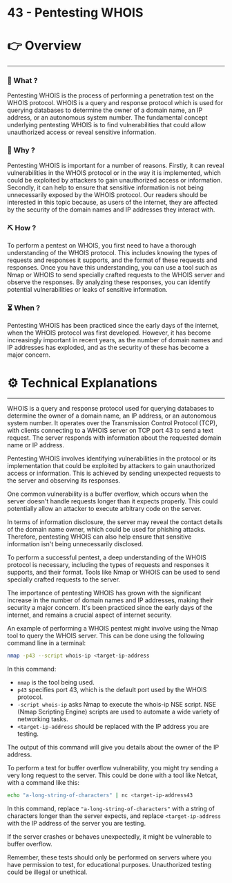 # 43 - Pentesting WHOIS


# 👉 Overview

---

### 👀 What ?

Pentesting WHOIS is the process of performing a penetration test on the WHOIS protocol. WHOIS is a query and response protocol which is used for querying databases to determine the owner of a domain name, an IP address, or an autonomous system number. The fundamental concept underlying pentesting WHOIS is to find vulnerabilities that could allow unauthorized access or reveal sensitive information.


### 🧐 Why ?

Pentesting WHOIS is important for a number of reasons. Firstly, it can reveal vulnerabilities in the WHOIS protocol or in the way it is implemented, which could be exploited by attackers to gain unauthorized access or information. Secondly, it can help to ensure that sensitive information is not being unnecessarily exposed by the WHOIS protocol. Our readers should be interested in this topic because, as users of the internet, they are affected by the security of the domain names and IP addresses they interact with.


### ⛏️ How ?

To perform a pentest on WHOIS, you first need to have a thorough understanding of the WHOIS protocol. This includes knowing the types of requests and responses it supports, and the format of these requests and responses. Once you have this understanding, you can use a tool such as Nmap or WHOIS to send specially crafted requests to the WHOIS server and observe the responses. By analyzing these responses, you can identify potential vulnerabilities or leaks of sensitive information.


### ⏳ When ?

Pentesting WHOIS has been practiced since the early days of the internet, when the WHOIS protocol was first developed. However, it has become increasingly important in recent years, as the number of domain names and IP addresses has exploded, and as the security of these has become a major concern.


# ⚙️ Technical Explanations

---

WHOIS is a query and response protocol used for querying databases to determine the owner of a domain name, an IP address, or an autonomous system number. It operates over the Transmission Control Protocol (TCP), with clients connecting to a WHOIS server on TCP port 43 to send a text request. The server responds with information about the requested domain name or IP address.

Pentesting WHOIS involves identifying vulnerabilities in the protocol or its implementation that could be exploited by attackers to gain unauthorized access or information. This is achieved by sending unexpected requests to the server and observing its responses.

One common vulnerability is a buffer overflow, which occurs when the server doesn't handle requests longer than it expects properly. This could potentially allow an attacker to execute arbitrary code on the server.

In terms of information disclosure, the server may reveal the contact details of the domain name owner, which could be used for phishing attacks. Therefore, pentesting WHOIS can also help ensure that sensitive information isn't being unnecessarily disclosed.

To perform a successful pentest, a deep understanding of the WHOIS protocol is necessary, including the types of requests and responses it supports, and their format. Tools like Nmap or WHOIS can be used to send specially crafted requests to the server.

The importance of pentesting WHOIS has grown with the significant increase in the number of domain names and IP addresses, making their security a major concern. It's been practiced since the early days of the internet, and remains a crucial aspect of internet security.

An example of performing a WHOIS pentest might involve using the Nmap tool to query the WHOIS server. This can be done using the following command line in a terminal:

```bash
nmap -p43 --script whois-ip <target-ip-address

```

In this command:

- `nmap` is the tool being used.
- `p43` specifies port 43, which is the default port used by the WHOIS protocol.
- `-script whois-ip` asks Nmap to execute the whois-ip NSE script. NSE (Nmap Scripting Engine) scripts are used to automate a wide variety of networking tasks.
- `<target-ip-address` should be replaced with the IP address you are testing.

The output of this command will give you details about the owner of the IP address.

To perform a test for buffer overflow vulnerability, you might try sending a very long request to the server. This could be done with a tool like Netcat, with a command like this:

```bash
echo "a-long-string-of-characters" | nc <target-ip-address43

```

In this command, replace `"a-long-string-of-characters"` with a string of characters longer than the server expects, and replace `<target-ip-address` with the IP address of the server you are testing.

If the server crashes or behaves unexpectedly, it might be vulnerable to buffer overflow.

Remember, these tests should only be performed on servers where you have permission to test, for educational purposes. Unauthorized testing could be illegal or unethical.
